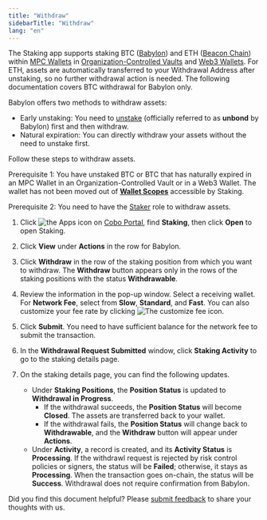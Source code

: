 ```yaml
---
title: "Withdraw"
sidebarTitle: "Withdraw"
lang: "en"
---
```

<Info>The Staking app supports staking BTC ([Babylon](https://babylonlabs.io/)) and ETH ([Beacon Chain](https://ethereum.org/en/roadmap/beacon-chain/)) within [MPC Wallets](/en/portal/mpc-wallets/introduction) in [Organization-Controlled Vaults](/en/portal/mpc-wallets/ocw/create-mpc-vault) and [Web3 Wallets](/en/portal/custodial-wallets/web3-wallets/set-up). For ETH, assets are automatically transferred to your Withdrawal Address after unstaking, so no further withdrawal action is needed. The following documentation covers BTC withdrawal for Babylon only.</Info>

Babylon offers two methods to withdraw assets:

- Early unstaking: You need to [unstake](/en/apps/staking/unstake) (officially referred to as **unbond** by Babylon) first and then withdraw.
- Natural expiration: You can directly withdraw your assets without the need to unstake first.

Follow these steps to withdraw assets.

<Note>Prerequisite 1: You have unstaked BTC or BTC that has naturally expired in an MPC Wallet in an Organization-Controlled Vault or in a Web3 Wallet. The wallet has not been moved out of [**Wallet Scopes**](/en/portal/portal-apps/app-settings) accessible by Staking.</Note>

<Note>Prerequisite 2: You need to have the [Staker](/en/portal/organization/roles-and-permissions) role to withdraw assets.</Note>

1. Click <img src="/en/images/common/icon_apps.svg" className="icon" alt="the Apps icon"/> on [Cobo Portal](https://portal.cobo.com/login), find **Staking**, then click **Open** to open Staking.
2. Click **View** under **Actions** in the row for Babylon.
3. Click **Withdraw** in the row of the staking position from which you want to withdraw. The **Withdraw** button appears only in the rows of the staking positions with the status **Withdrawable**.
4. Review the information in the pop-up window. Select a receiving wallet. For **Network Fee**, select from **Slow**, **Standard**, and **Fast**. You can also customize your fee rate by clicking <img src="/en/images/portal-apps/staking/setting.svg" className="icon" alt="The customize fee icon"/>. 
5. Click **Submit**. You need to have sufficient balance for the network fee to submit the transaction.
6. In the **Withdrawal Request Submitted** window, click **Staking Activity** to go to the staking details page.
7. On the staking details page, you can find the following updates.

    - Under **Staking Positions**, the **Position Status** is updated to **Withdrawal in Progress**.
        - If the withdrawal succeeds, the **Position Status** will become **Closed**. The assets are transferred back to your wallet.
        - If the withdrawal fails, the **Position Status** will change back to **Withdrawable**, and the **Withdraw** button will appear under **Actions**.
    - Under **Activity**, a record is created, and its **Activity Status** is **Processing**. If the withdrawl request is rejected by risk control policies or signers, the status will be **Failed**; otherwise, it stays as **Processing**. When the transaction goes on-chain, the status will be **Success**.
        <Info> Withdrawal does not require confirmation from Babylon.</Info>

<Tip>Did you find this document helpful? Please [submit feedback](https://forms.zohopublic.com/cobo/form/DocumentFeedbackForm/formperma/QvLOhxJv1_JMsJ-1dleZ8Itb_7rzN-LtgvsDdxosoVI?referrername=manuals) to share your thoughts with us.</Tip>